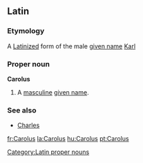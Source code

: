 ==Latin==

===Etymology===
A [[Latinize]]d form of the {{etyl|de|la}} male [[given name]] [[Karl]]

===Proper noun===
'''Carolus'''

# A [[masculine]] [[given name]].

===See also===
* [[Charles]]

[[Category:Latin proper nouns]]

[[fr:Carolus]]
[[la:Carolus]]
[[hu:Carolus]]
[[pt:Carolus]]